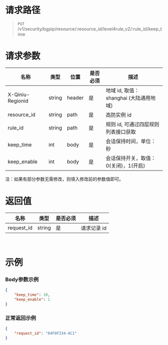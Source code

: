 <style>.topic-content-wrap .topic-detail table thead th { word-break: keep-all; }</style>

# 请求路径
>`PUT` /v1/security/bgpip/resource/:resource_id/level4rule_v2/:rule_id/keep_time

# 请求参数

| 名称 | 类型 | 位置 | 是否必须 | <center>描述 |
| ----- | ----- | ----- | ----- | ----- |
| X-Qiniu-Regionid | string | header | 是 | 地域 id, 取值：shanghai (大陆通用地域) |
| resource_id | string | path | 是 | 高防实例 id |
| rule_id | string | path | 是 | 规则 id, 可通过四层规则列表接口获取 |
| keep_time | int | body | 是 | 会话保持时间，单位：秒 |
| keep_enable | int | body | 是 | 会话保持开关，取值：0(关闭)，1(开启) |


注：如果有部分参数无需修改，则填入修改前的参数值即可。


# 返回值
| 名称 | 类型 | 是否必须 | <center>描述 |
| ----- | ----- | ----- | ----- |
| request_id | string | 是 | 请求记录 id |

<br>

# 示例
### Body参数示例
```json
{
    "keep_time": 10,
    "keep_enable": 1
}
```

### 正常返回示例
```json
{
    "request_id": "04F0F334-AC1"
}
```